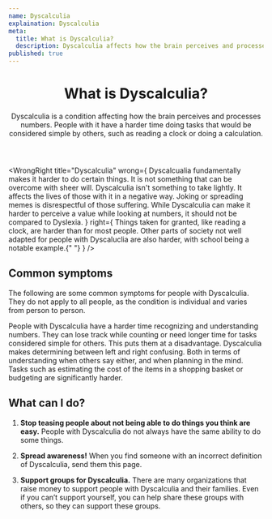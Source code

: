 ```yaml
---
name: Dyscalculia
explaination: Dyscalculia
meta:
  title: What is Dyscalculia?
  description: Dyscalculia affects how the brain perceives and processes numbers. Things like reading a clock or calculating something may be had. Learn more here.
published: true
---
```


<PreviewBanner googleDocUrl="https://docs.google.com/document/d/1MQaXdcVT7UOjDLM-NuLacpMpulG-sDJbMjja7dKKfq4/edit?usp=sharing" />

<Header>

# What is Dyscalculia?

Dyscalculia is a condition affecting how the brain perceives and processes numbers. People with it have a harder time doing tasks that would be considered simple by others, such as reading a clock or doing a calculation.

</Header>

<Main>

<WrongRight
  title="Dyscalculia"
  wrong={
    <Definition>
      <DefinitionItem summary="Being lazy">
        Dyscalcualia fundamentally makes it harder to do certain things. It is not
        something that can be overcome with sheer will.
      </DefinitionItem>
      <DefinitionItem summary="A joke or meme">
        Dyscalculia isn't something to take lightly. It affects the lives of those with it
        in a negative way. Joking or spreading memes is disrespectful of those suffering.
      </DefinitionItem>
      <DefinitionItem summary="“Math dyslexia”">
        While Dyscalculia can make it harder to perceive a value while looking at numbers,
        it should not be compared to Dyslexia.
      </DefinitionItem>
    </Definition>
  }
  right={
    <Definition>
      <DefinitionItem summary="Frustrating">
        Things taken for granted, like reading a clock, are harder than for most people.
        Other parts of society not well adapted for people with Dyscaluclia are also
        harder, with school being a notable example.{" "}
      </DefinitionItem>
    </Definition>
  }
/>

<Section>

## Common symptoms

The following are some common symptoms for people with Dyscalculia. They do not apply to all people, as the condition is individual and varies from person to person.

<Definition>
  <DefinitionItem summary="Difficulty doing math">
    People with Dyscalculia have a harder time recognizing and understanding numbers. They
    can lose track while counting or need longer time for tasks considered simple for
    others. This puts them at a disadvantage.
  </DefinitionItem>
  <DefinitionItem summary="Harder to determine between left and right">
    Dyscalculia makes determining between left and right confusing. Both in terms of
    understanding when others say either, and when planning in the mind.
  </DefinitionItem>
  <DefinitionItem summary="Difficulty budgeting and keeping track of money">
    Tasks such as estimating the cost of the items in a shopping basket or budgeting are
    significantly harder.
  </DefinitionItem>
</Definition>

</Section>

<Section>

## What can I do?

1. **Stop teasing people about not being able to do things you think are easy.** People with Dyscalculia do not always have the same ability to do some things.

2. **Spread awareness!** When you find someone with an incorrect definition of Dyscalculia, send them this page.

3. **Support groups for Dyscalculia.** There are many organizations that raise money to support people with Dyscalculia and their families. Even if you can’t support yourself, you can help share these groups with others, so they can support these groups.

</Section>

</Main>
